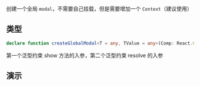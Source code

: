 
创建一个全局 `modal`，不需要自己挂载，但是需要增加一个 `Context`（建议使用）

## 类型

```ts
declare function createGlobalModal<T = any, TValue = any>(Comp: React.ComponentType): CreateModalType<T, TValue>;
```
第一个泛型约束 show 方法的入参，第二个泛型约束 resolve 的入参

## 演示

<Playground main="CreateGlobalModal.tsx" />
